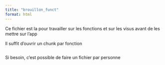 ```yaml
---
title: "brouillon_funct"
format: html
---
```


Ce fichier est la pour travailler sur les fonctions et sur les visus avant de les mettre sur l'app

Il suffit d'ouvrir un chunk par fonction
```r

```

Si besoin, c'est possible de faire un fichier par personne